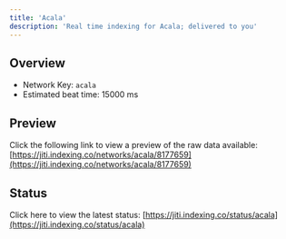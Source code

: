 ```yaml
---
title: 'Acala'
description: 'Real time indexing for Acala; delivered to you'
---
```


## Overview
- Network Key: `acala`
- Estimated beat time: 15000 ms

## Preview
Click the following link to view a preview of the raw data available: [https://jiti.indexing.co/networks/acala/8177659](https://jiti.indexing.co/networks/acala/8177659)

## Status
Click here to view the latest status: [https://jiti.indexing.co/status/acala](https://jiti.indexing.co/status/acala)
